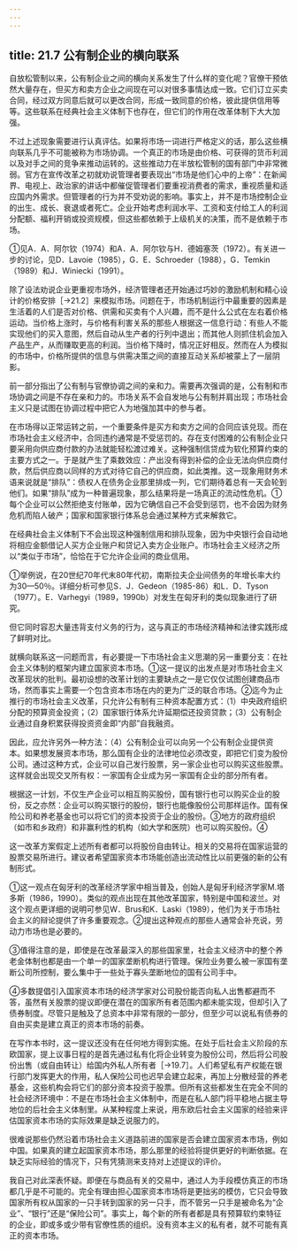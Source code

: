 ```yaml
---
---
---
```

title: 21.7 公有制企业的横向联系
---



自放松管制以来，公有制企业之间的横向关系发生了什么样的变化呢？官僚干预依然大量存在，但买方和卖方企业之间现在可以对很多事情达成一致。它们订立买卖合同，经过双方同意后就可以更改合同，形成一致同意的价格，彼此提供信用等等。这些联系在经典社会主义体制下也存在，但它们的作用在改革体制下大大加强。

不过上述现象需要进行认真评估。如果将市场一词进行严格定义的话，那么这些横向联系几乎不可能被称为市场协调。一个真正的市场是由价格、可获得的货币利润以及对手之间的竞争来推动运转的。这些推动力在半放松管制的国有部门中非常微弱。官方在宣传改革之初就劝说管理者要表现出“市场是他们心中的上帝”：在新闻界、电视上、政治家的讲话中都催促管理者们要重视消费者的需求，重视质量和适应国内外需求。但管理者的行为并不受劝说的影响。事实上，并不是市场控制企业的出生、成长、衰退或者死亡。企业开始考虑利润水平、工资和支付给工人的利润分配额、福利开销或投资规模，但这些都依赖于上级机关的决策，而不是依赖于市场。

①见A．A．阿尔钦（1974）和A．A．阿尔钦与H．德姆塞茨（1972）。有关进一步的讨论，见D．Lavoie（1985），G．E．Schroeder（1988），G．Temkin（1989）和J．Winiecki（1991）。



除了设法劝说企业更重视市场外，经济管理者还开始通过巧妙的激励机制和精心设计的价格安排［→21.2］来模拟市场。问题在于，市场机制运行中最重要的因素是生活着的人们是否对价格、供需和买卖有个人兴趣，而不是什么公式在左右着价格运动。当价格上涨时，与价格有利害关系的那些人根据这一信息行动：有些人不能实现他们的买入意图，然后自动从生产者的行列中退出；而其他人则抓住机会加入产品生产，从而赚取更高的利润。当价格下降时，情况正好相反。然而在人为模拟的市场中，价格所提供的信息与供需决策之间的直接互动关系却被蒙上了一层阴影。

前一部分指出了公有制与官僚协调之间的亲和力。需要再次强调的是，公有制和市场协调之间是不存在亲和力的。市场关系不会自发地与公有制并肩出现；市场社会主义只是试图在协调过程中把它人为地强加其中的参与者。

在市场得以正常运转之前，一个重要条件是买方和卖方之间的合同应该兑现。而在市场社会主义经济中，合同违约通常是不受惩罚的。存在支付困难的公有制企业只要采用向供应商付款的办法就能轻松渡过难关。这种强制信贷成为软化预算约束的主要方式之一。于是就产生了乘数效应：产出没有得到补偿的企业无法向供应商付款，然后供应商以同样的方式对待它自己的供应商，如此类推。这一现象用财务术语来说就是“排队”：债权人在债务企业那里排成一列，它们期待着总有一天会轮到他们。如果“排队”成为一种普遍现象，那么结果将是一场真正的流动性危机。①每个企业可以公然拒绝支付账单，因为它确信自己不会受到惩罚，也不会因为财务危机而陷人破产；国家和国家银行体系总会通过某种方式来解救它。

在经典社会主义体制下不会出现这种强制信用和排队现象，因为中央银行会自动地将相应金额借记人买方企业账户和贷记入卖方企业账户。市场社会主义经济之所以“类似于市场”，恰恰在于它允许企业间的商业信用。

①举例说，在20世纪70年代末80年代初，南斯拉夫企业间债务的年增长率大约为30—50％。详细分析可参见S．J．Gedeon（1985-86）和L．D．Tyson（1977）。E．Varhegyi（1989，1990b）对发生在匈牙利的类似现象进行了研究。


但它同时容忍大量违背支付义务的行为，这与真正的市场经济精神和法律实践形成了鲜明对比。

就横向联系这一问题而言，有必要提一下市场社会主义思潮的另一重要分支：在社会主义体制的框架内建立国家资本市场。①这一提议的出发点是对市场社会主义改革现状的批判。最初设想的改革计划的主要缺点之一是它仅仅试图创建商品市场，然而事实上需要一个包含资本市场在内的更为广泛的联合市场。②迄今为止推行的市场社会主义改革，只允许公有制有三种资本配置方式：（1）中央政府组织分配的预算资金投资；（2）国家银行体系允许延期偿还投资贷款；（3）公有制企业通过自身积累获得投资资金即“内部”自我融资。

因此，应允许另外一种方法：（4）公有制企业可以向另一个公有制企业提供资本。如果想发展资本市场，那么国有企业的法律地位必须改变，即把它们变为股份公司。通过这种方式，企业可以自己发行股票，另一家企业也可以购买这些股票。这样就会出现交叉所有权：一家国有企业成为另一家国有企业的部分所有者。

根据这一计划，不仅生产企业可以相互购买股份，国有银行也可以购买企业的股份，反之亦然：企业可以购买银行的股份，银行也能像股份公司那样运作。国有保险公司和养老基金也可以将它们的资本投资于企业的股份。③地方的政府组织（如市和乡政府）和非赢利性的机构（如大学和医院）也可以购买股份。④

这一改革方案假定上述所有者都可以将股份自由转让。相关的交易将在国家运营的股票交易所进行。建议者希望国家资本市场能创造出流动性比以前更强的新的公有制形式。

①这一观点在匈牙利的改革经济学家中相当普及，创始人是匈牙利经济学家M.塔多斯（1986，1990）。类似的观点出现在其他改革国家，特别是中国和波兰。对这个观点更详细的说明可参见W．Brus和K．Laski（1989），他们为关于市场社会主义的辩论提供了许多重要观念。②提出这种观点的那些人通常会补充说，劳动力市场也是必要的。

③值得注意的是，即使是在改革最深入的那些国家里，社会主义经济中的整个养老金体制也都是由一个单一的国家垄断机构进行管理。保险业务要么被一家国有垄断公司所控制，要么集中于一些处于寡头垄断地位的国有公司手中。

④多数提倡引入国家资本市场的经济学家对公司股份能否向私人出售都避而不答，虽然有关股票的提议即便在潜在的国家所有者范围内都未能实现，但却引入了债券制度。尽管只是触及了总资本中非常有限的一部分，但至少可以说私有债券的自由买卖是建立真正的资本市场的前奏。



在写作本书时，这一提议还没有在任何地方得到实施。在处于后社会主义阶段的东欧国家，提上议事日程的是首先通过私有化将企业转变为股份公司，然后将公司股份出售（或自由转让）给国内外私人所有者［→19.7］。人们希望私有产权能在银行部门发挥更大的作用，私人保险公司也迟早会建立起来，再加上分散经营的养老基金，这些机构会将它们的部分资本投资于股票。但所有这些都发生在完全不同的社会经济环境中：不是在市场社会主义体制中，而是在私人部门将平稳地占据主导地位的后社会主义体制里。从某种程度上来说，用东欧后社会主义国家的经验来评估国家资本市场的实际效果是缺乏说服力的。

很难说那些仍然沿着市场社会主义道路前进的国家是否会建立国家资本市场，例如中国。如果真的建立起国家资本市场，那么那里的经验将提供更好的判断依据。在缺乏实际经验的情况下，只有凭猜测来支持对上述提议的评价。

我自己对此深表怀疑。即便在与商品有关的交易中，通过人为手段模仿真正的市场都几乎是不可能的。完全有理由担心国家资本市场将是更拙劣的模仿，它只会导致国家所有权从国家的一只手转到国家的另一只手，而不管另一只手是被命名为“企业”、“银行”还是“保险公司”。事实上，每个新的所有者都是具有预算软约束特征的企业，即或多或少带有官僚性质的组织。没有资本主义的私有者，就不可能有真正的资本市场。